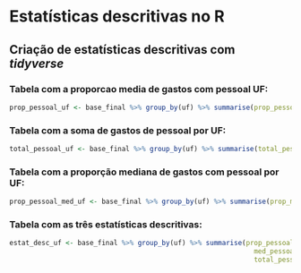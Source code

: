 # Estatísticas descritivas no R

## Criação de estatísticas descritivas com _tidyverse_

### Tabela com a proporcao media de gastos com pessoal UF:

```r
prop_pessoal_uf <- base_final %>% group_by(uf) %>% summarise(prop_pessoal = mean(prop_desp_pessoal, na.rm = TRUE))
```

### Tabela com a soma de gastos de pessoal por UF:

```r
total_pessoal_uf <- base_final %>% group_by(uf) %>% summarise(total_pessoal = mean(despesa_pessoal, na.rm = TRUE))
```

### Tabela com a proporção mediana de gastos com pessoal por UF:

```r
prop_pessoal_med_uf <- base_final %>% group_by(uf) %>% summarise(prop_med_pessoal = median(prop_desp_pessoal, na.rm = TRUE))
```

### Tabela com as três estatísticas descritivas:

```r
estat_desc_uf <- base_final %>% group_by(uf) %>% summarise(prop_pessoal = mean(prop_desp_pessoal, na.rm = TRUE),
                                                             med_pessoal = median(prop_desp_pessoal, na.rm = TRUE),
                                                             total_pessoal = sum(despesa_pessoal, na.rm = TRUE))
```
